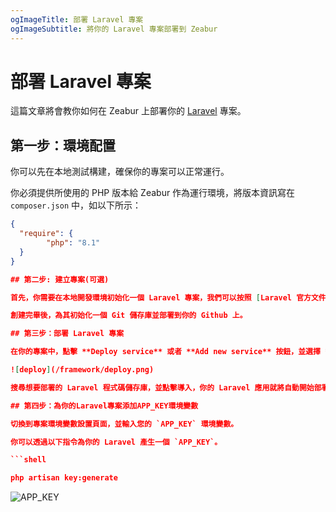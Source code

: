 ```yaml
---
ogImageTitle: 部署 Laravel 專案
ogImageSubtitle: 將你的 Laravel 專案部署到 Zeabur
---
```


# 部署 Laravel 專案

這篇文章將會教你如何在 Zeabur 上部署你的 [Laravel](https://laravel.com/) 專案。

## 第一步：環境配置

你可以先在本地測試構建，確保你的專案可以正常運行。

你必須提供所使用的 PHP 版本給 Zeabur 作為運行環境，將版本資訊寫在`composer.json` 中，如以下所示：

```json
{
  "require": {
        "php": "8.1"
  }
}

## 第二步: 建立專案(可選)

首先，你需要在本地開發環境初始化一個 Laravel 專案，我們可以按照 [Laravel 官方文件](https://laravel.com/docs/9.x)，初始化 Laravel 專案。

創建完畢後，為其初始化一個 Git 儲存庫並部署到你的 Github 上。

## 第三步：部署 Laravel 專案

在你的專案中，點擊 **Deploy service** 或者 **Add new service** 按鈕，並選擇 **Deploy your source code**.

![deploy](/framework/deploy.png)

搜尋想要部署的 Laravel 程式碼儲存庫，並點擊導入，你的 Laravel 應用就將自動開始部署。

## 第四步：為你的Laravel專案添加APP_KEY環境變數

切換到專案環境變數設置頁面，並輸入您的 `APP_KEY` 環境變數。

你可以透過以下指令為你的 Laravel 產生一個 `APP_KEY`。

```shell

php artisan key:generate

```
![APP_KEY](/framework/laravel/app-key-setting.jpg)
